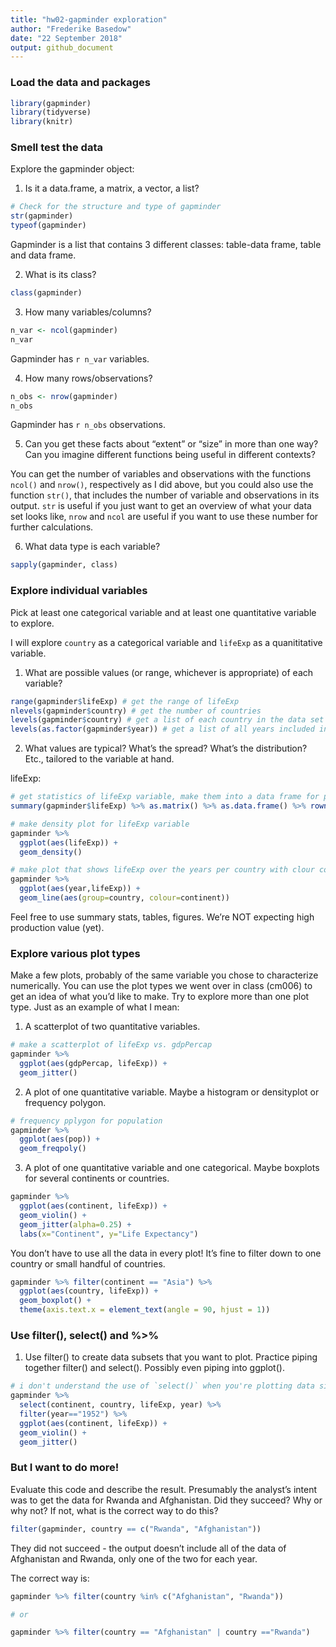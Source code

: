 ```yaml
---
title: "hw02-gapminder exploration"
author: "Frederike Basedow"
date: "22 September 2018"
output: github_document
---
```


### Load the data and packages
```r
library(gapminder)
library(tidyverse)
library(knitr)
```

### Smell test the data

Explore the gapminder object:

1. Is it a data.frame, a matrix, a vector, a list?

```r
# Check for the structure and type of gapminder
str(gapminder)
typeof(gapminder)
```

Gapminder is a list that contains 3 different classes: table-data frame, table and data frame. 

2. What is its class?

```r
class(gapminder)
```

3. How many variables/columns?

```r
n_var <- ncol(gapminder)
n_var
```

Gapminder has `r n_var` variables.

4. How many rows/observations?

```r
n_obs <- nrow(gapminder)
n_obs
```

Gapminder has `r n_obs` observations.

5. Can you get these facts about “extent” or “size” in more than one way? Can you imagine different functions being useful in different contexts?

You can get the number of variables and observations with the functions `ncol()` and `nrow()`, respectively as I did above, but you could also use the function `str()`, that includes the number of variable and observations in its output. `str` is useful if you just want to get an overview of what your data set looks like, `nrow` and `ncol` are useful if you want to use these number for further calculations.

6. What data type is each variable?

```r
sapply(gapminder, class)
```

### Explore individual variables

Pick at least one categorical variable and at least one quantitative variable to explore.

I will explore `country` as a categorical variable and `lifeExp` as a quanititative variable.

1. What are possible values (or range, whichever is appropriate) of each variable?

```r
range(gapminder$lifeExp) # get the range of lifeExp
nlevels(gapminder$country) # get the number of countries
levels(gapminder$country) # get a list of each country in the data set
levels(as.factor(gapminder$year)) # get a list of all years included in data set
```

2. What values are typical? What’s the spread? What’s the distribution? Etc., tailored to the variable at hand.

lifeExp:

```r
# get statistics of lifeExp variable, make them into a data frame for presenting in nice table with kable()
summary(gapminder$lifeExp) %>% as.matrix() %>% as.data.frame() %>% rownames_to_column() %>% rename(Stat=rowname, Value=V1) %>% kable()

# make density plot for lifeExp variable
gapminder %>% 
  ggplot(aes(lifeExp)) + 
  geom_density()

# make plot that shows lifeExp over the years per country with clour coding per continent
gapminder %>% 
  ggplot(aes(year,lifeExp)) +
  geom_line(aes(group=country, colour=continent))
```

Feel free to use summary stats, tables, figures. We’re NOT expecting high production value (yet).


### Explore various plot types

Make a few plots, probably of the same variable you chose to characterize numerically. You can use the plot types we went over in class (cm006) to get an idea of what you’d like to make. Try to explore more than one plot type. Just as an example of what I mean:

1. A scatterplot of two quantitative variables.

```r
# make a scatterplot of lifeExp vs. gdpPercap
gapminder %>% 
  ggplot(aes(gdpPercap, lifeExp)) +
  geom_jitter() 
```

2. A plot of one quantitative variable. Maybe a histogram or densityplot or frequency polygon.

```r
# frequency pplygon for population
gapminder %>% 
  ggplot(aes(pop)) +
  geom_freqpoly()
```

3. A plot of one quantitative variable and one categorical. Maybe boxplots for several continents or countries.

```r
gapminder %>% 
  ggplot(aes(continent, lifeExp)) +
  geom_violin() +
  geom_jitter(alpha=0.25) +
  labs(x="Continent", y="Life Expectancy")
```


You don’t have to use all the data in every plot! It’s fine to filter down to one country or small handful of countries.

```r
gapminder %>% filter(continent == "Asia") %>% 
  ggplot(aes(country, lifeExp)) +
  geom_boxplot() +
  theme(axis.text.x = element_text(angle = 90, hjust = 1))
```


### Use filter(), select() and %>%

1. Use filter() to create data subsets that you want to plot. Practice piping together filter() and select(). Possibly even piping into ggplot().

```r
# i don't understand the use of `select()` when you're plotting data since you're selecting data in your plot settings anyways
gapminder %>% 
  select(continent, country, lifeExp, year) %>% 
  filter(year=="1952") %>% 
  ggplot(aes(continent, lifeExp)) +
  geom_violin() +
  geom_jitter()
```

### But I want to do more!

Evaluate this code and describe the result. Presumably the analyst’s intent was to get the data for Rwanda and Afghanistan. Did they succeed? Why or why not? If not, what is the correct way to do this?

```r
filter(gapminder, country == c("Rwanda", "Afghanistan"))
```

They did not succeed - the output doesn't include all of the data of Afghanistan and Rwanda, only one of the two for each year. 

The correct way is:
```r
gapminder %>% filter(country %in% c("Afghanistan", "Rwanda"))

# or

gapminder %>% filter(country == "Afghanistan" | country =="Rwanda")
```


